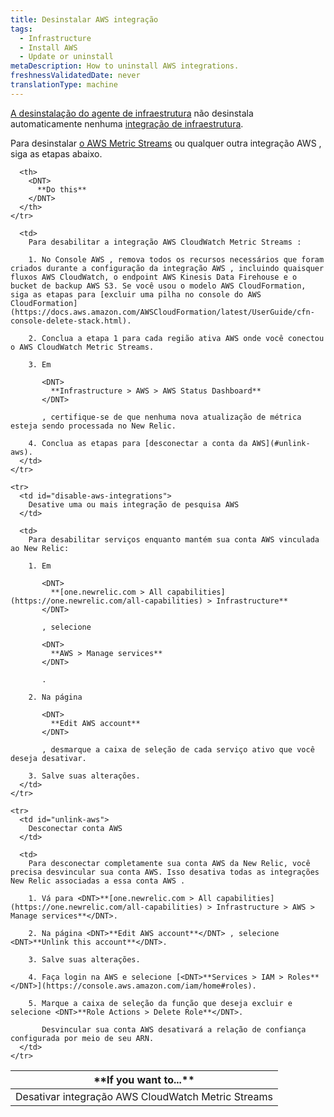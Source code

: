 ```yaml
---
title: Desinstalar AWS integração
tags:
  - Infrastructure
  - Install AWS
  - Update or uninstall
metaDescription: How to uninstall AWS integrations.
freshnessValidatedDate: never
translationType: machine
---
```


[A desinstalação do agente de infraestrutura](/docs/infrastructure/new-relic-infrastructure/installation/uninstall-infrastructure-agent-or-integrations) não desinstala automaticamente nenhuma [integração de infraestrutura](/docs/infrastructure/infrastructure-integrations/getting-started/connect-aws-integrations-infrastructure).

Para desinstalar [o AWS Metric Streams](/docs/infrastructure/amazon-integrations/connect/aws-metric-stream/) ou qualquer outra integração AWS , siga as etapas abaixo.

<table>
  <thead>
    <tr>
      <th style={{ width: "250px" }}>
        <DNT>
          **If you want to...**
        </DNT>
      </th>

      <th>
        <DNT>
          **Do this**
        </DNT>
      </th>
    </tr>
  </thead>

  <tbody>
    <tr>
      <td id="disable-aws-integrations">
        Desativar integração AWS CloudWatch Metric Streams
      </td>

      <td>
        Para desabilitar a integração AWS CloudWatch Metric Streams :

        1. No Console AWS , remova todos os recursos necessários que foram criados durante a configuração da integração AWS , incluindo quaisquer fluxos AWS CloudWatch, o endpoint AWS Kinesis Data Firehouse e o bucket de backup AWS S3. Se você usou o modelo AWS CloudFormation, siga as etapas para [excluir uma pilha no console do AWS CloudFormation](https://docs.aws.amazon.com/AWSCloudFormation/latest/UserGuide/cfn-console-delete-stack.html).

        2. Conclua a etapa 1 para cada região ativa AWS onde você conectou o AWS CloudWatch Metric Streams.

        3. Em

           <DNT>
             **Infrastructure > AWS > AWS Status Dashboard**
           </DNT>

           , certifique-se de que nenhuma nova atualização de métrica esteja sendo processada no New Relic.

        4. Conclua as etapas para [desconectar a conta da AWS](#unlink-aws).
      </td>
    </tr>

    <tr>
      <td id="disable-aws-integrations">
        Desative uma ou mais integração de pesquisa AWS
      </td>

      <td>
        Para desabilitar serviços enquanto mantém sua conta AWS vinculada ao New Relic:

        1. Em

           <DNT>
             **[one.newrelic.com > All capabilities](https://one.newrelic.com/all-capabilities) > Infrastructure**
           </DNT>

           , selecione

           <DNT>
             **AWS > Manage services**
           </DNT>

           .

        2. Na página

           <DNT>
             **Edit AWS account**
           </DNT>

           , desmarque a caixa de seleção de cada serviço ativo que você deseja desativar.

        3. Salve suas alterações.
      </td>
    </tr>

    <tr>
      <td id="unlink-aws">
        Desconectar conta AWS
      </td>

      <td>
        Para desconectar completamente sua conta AWS da New Relic, você precisa desvincular sua conta AWS. Isso desativa todas as integrações New Relic associadas a essa conta AWS .

        1. Vá para <DNT>**[one.newrelic.com > All capabilities](https://one.newrelic.com/all-capabilities) > Infrastructure > AWS > Manage services**</DNT>.

        2. Na página <DNT>**Edit AWS account**</DNT> , selecione <DNT>**Unlink this account**</DNT>.

        3. Salve suas alterações.

        4. Faça login na AWS e selecione [<DNT>**Services > IAM > Roles**</DNT>](https://console.aws.amazon.com/iam/home#roles).

        5. Marque a caixa de seleção da função que deseja excluir e selecione <DNT>**Role Actions > Delete Role**</DNT>.

           Desvincular sua conta AWS desativará a relação de confiança configurada por meio de seu ARN.
      </td>
    </tr>
  </tbody>
</table>
